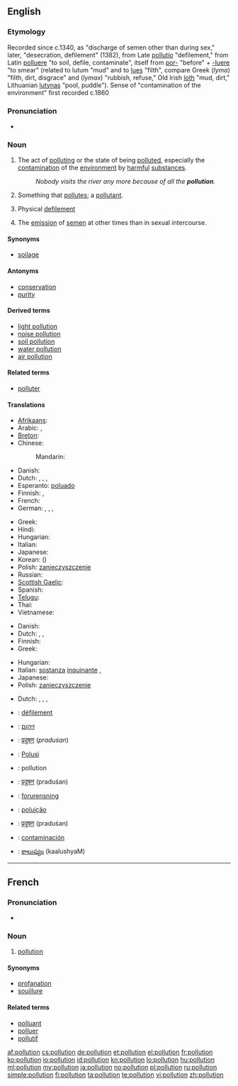==English==
{{wikipedia}}

===Etymology===
Recorded since c.1340, as "discharge of semen other than during sex," later, "desecration, defilement" (1382), from Late {{etyl|la}} [[pollutio]] "defilement," from Latin [[polluere]] "to soil, defile, contaminate", itself from [[por-]] "before" + [[-luere]] "to smear" (related to lutum "mud" and to [[lues]] "filth", compare Greek (''lyma'') "filth, dirt, disgrace" and (''lymax'') "rubbish, refuse," Old Irish [[loth]] "mud, dirt," Lithuanian [[lutynas]] "pool, puddle"). Sense of "contamination of the environment" first recorded c.1860

===Pronunciation===
* {{audio|En-uk-pollution.ogg|Audio (UK)}}

===Noun===
{{en-noun}}

# The act of [[polluting]] or the state of being [[polluted]], especially the [[contamination]] of the [[environment]] by [[harmful]] [[substance]]s.
#: ''Nobody visits the river any more because of all the '''pollution'''.''
# Something that [[pollute]]s; a [[pollutant]].
# {{archaic}} Physical [[defilement]]
# {{medicine|obsolete}} The [[emission]] of [[semen]] at other times than in sexual intercourse.
#: {{rfquotek|Dunglison}}

====Synonyms====
* [[soilage]]

====Antonyms====
* [[conservation]]
* [[purity]]

====Derived terms====
* [[light pollution]]
* [[noise pollution]]
* [[soil pollution]]
* [[water pollution]]
* [[air pollution]]

====Related terms====
* [[polluter]]

====Translations====
{{trans-top|the contamination of the environment by harmful substances}}
* [[Afrikaans]]: {{t|af|omgewingsbesoedeling|xs=Afrikaans}}
* Arabic: {{t|ar|تلويث|m|tr=talwiith}},  {{t|ar|تلوث|m|tr=talawwuth}}
* [[Breton]]: {{t|br|saotradur|m}}
* Chinese:
*: Mandarin: {{t-|cmn|污染|tr=wūrǎn|sc=Hani}}
* Danish: {{t-|da|forurening|c}}
* Dutch: {{t+|nl|vervuiling|f}}, {{t+|nl|milieuverontreiniging|f}}, {{t+|nl|pollutie|f}},  {{t+|nl|milieuvervuiling|f}}
* Esperanto: [[poluado]]
* Finnish: {{t-|fi|saastuminen}} {{qualifier|state}}, {{t-|fi|saastuttaminen}} {{qualifier|act}}
* French: {{t+|fr|pollution|f}}
* German: {{t|de|Verunreinigung|f}},  {{t-|de|Verschmutzung|f}}, {{t|de|Umweltverschmutzung|f}}, {{t|de|Pollution|f}}
{{trans-mid}}
* Greek: {{t|el|μόλυνση|f|tr=mólinsi}}
* Hindi: {{t|hi|प्रदूषण|m|tr=pradūṣaṇ|sc=Deva}}
* Hungarian: {{t+|hu|környezetszennyezés}}
* Italian: {{t+|it|inquinamento|m}}
* Japanese: {{t+|ja|汚染|tr=おせん, osen}}
* Korean: {{t|ko|오염|tr=oyeom|sc=Kore}} ({{t|ko|汚染|sc=Kore}})
* Polish: [[zanieczyszczenie]] {{n}}
* Russian: {{t|ru|загрязнение|n|tr=zagrjaznénije}}
* [[Scottish Gaelic]]: {{t|gd|truailleadh|m}}
* Spanish: {{t|es|polución|f}}
* [[Telugu]]: {{t|te|కాలుష్యం|tr=kaalushyam}}
* Thai: {{t|th|มลภาวะ|tr=monpaawá|sc=Thai}}
* Vietnamese: {{t|vi|ô nhiễm|alt=sự ô nhiễm}}
{{trans-bottom}}

{{trans-top|something that pollutes; a pollutant}}
* Danish: {{t-|da|forurening|c}}
* Dutch: {{t+|nl|vervuiling|f}}, {{t+|nl|milieuverontreiniging|f}}, {{t+|nl|pollutie|f}}
* Finnish: {{t-|fi|saaste}}
* Greek: {{t+|el|ρύπανση|f|tr=rípansi}}
{{trans-mid}}
* Hungarian: {{t+|hu|szennyeződés}}
* Italian: [[sostanza]] [[inquinante]] {{f}}, {{t+|it|inquinante|m}}
* Japanese: {{t-|ja|汚染物質|tr=osen-busshitsu}}
* Polish: [[zanieczyszczenie]] {{n}}
{{trans-bottom}}

{{trans-top|Physical defilement}}
* Dutch: {{t+|nl|bezoedeling|f}}, {{t+|nl|milieuverontreiniging|f}}, {{t+|nl|pollutie|f}}, {{t+|nl|smet|m}}
{{trans-mid}}
{{trans-bottom}}

{{checktrans-top}}
* {{ttbc|fr}}: [[défilement]] {{m}}
* {{ttbc|he}}: [[זיהום]]
* {{ttbc|hi}}: [[प्रदुषण]] (''praduśan'')
* {{ttbc|id}}: [[Polusi]]
* {{ttbc|ia}}: pollution
{{trans-mid}}
* {{ttbc|mr}}: [[प्रदुषण]] (praduśan)
* {{ttbc|no}}: [[forurensning]]
* {{ttbc|pt}}: [[poluição]] {{f}}
* {{ttbc|sa}}: [[प्रदुषण]] (praduśan)
* {{ttbc|es}}: [[contaminación]]
* {{ttbc|te}}: [[కాలుష్యం]] (kaalushyaM)
{{trans-bottom}}

----

==French==

===Pronunciation===
* {{audio|Fr-pollution.ogg|Audio}}

===Noun===
{{fr-noun|f}}

# [[#English|pollution]]

====Synonyms====
* [[profanation]]
* [[souillure]]

====Related terms====
* [[polluant]] {{m}}
* [[polluer]] {{m}}
* [[pollutif]]

[[af:pollution]]
[[cs:pollution]]
[[de:pollution]]
[[et:pollution]]
[[el:pollution]]
[[fr:pollution]]
[[ko:pollution]]
[[io:pollution]]
[[id:pollution]]
[[kn:pollution]]
[[lo:pollution]]
[[hu:pollution]]
[[ml:pollution]]
[[my:pollution]]
[[ja:pollution]]
[[no:pollution]]
[[pl:pollution]]
[[ru:pollution]]
[[simple:pollution]]
[[fi:pollution]]
[[ta:pollution]]
[[te:pollution]]
[[vi:pollution]]
[[zh:pollution]]